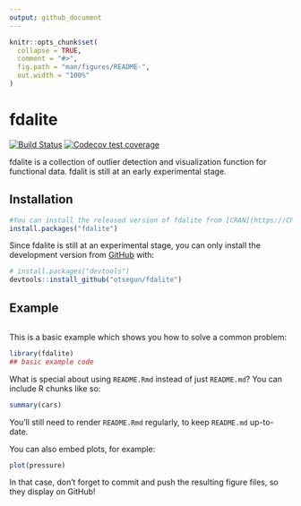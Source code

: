 ```yaml
---
output: github_document
---
```


<!-- README.md is generated from README.Rmd. Please edit that file -->

```r
knitr::opts_chunk$set(
  collapse = TRUE,
  comment = "#>",
  fig.path = "man/figures/README-",
  out.width = "100%"
)
```
# fdalite

<!-- badges: start -->
[![Build Status](https://travis-ci.com/otsegun/fdalite.svg?token=is9BrWwNvqBGoneFkbEL&branch=master)](https://travis-ci.com/otsegun/fdalite)
[![Codecov test coverage](https://codecov.io/gh/otsegun/fdalite/branch/master/graph/badge.svg)](https://codecov.io/gh/otsegun/fdalite?branch=master)
<!-- badges: end -->

fdalite is a collection of outlier detection and visualization function for functional data. fdalit is still at an early experimental stage. 

## Installation


```r
#You can install the released version of fdalite from [CRAN](https://CRAN.R-project.org) with:
install.packages("fdalite")
```

Since fdalite is still at an experimental stage, you can only install the development version from [GitHub](https://github.com/) with:

``` r
# install.packages("devtools")
devtools::install_github("otsegun/fdalite")
```
## Example

```r

```

This is a basic example which shows you how to solve a common problem:

```r
library(fdalite)
## basic example code
```

What is special about using `README.Rmd` instead of just `README.md`? You can include R chunks like so:

```r
summary(cars)
```

You'll still need to render `README.Rmd` regularly, to keep `README.md` up-to-date.

You can also embed plots, for example:

```r
plot(pressure)
```

In that case, don't forget to commit and push the resulting figure files, so they display on GitHub!
